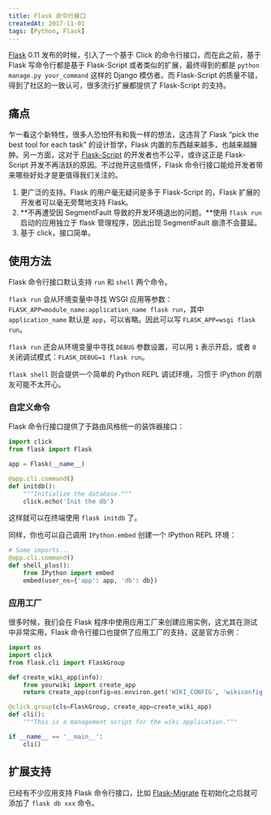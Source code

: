 ```yaml
---
title: Flask 命令行接口
createdAt: 2017-11-01
tags: [Python, Flask]
---
```


[Flask][Flask] 0.11 发布的时候，引入了一个基于 Click 的命令行接口，而在此之前，基于 Flask 写命令行都是基于 Flask-Script 或者类似的扩展，最终得到的都是 `python manage.py your_command` 这样的 Django 模仿者。而 Flask-Script 的质量不错，得到了社区的一致认可，很多流行扩展都提供了 Flask-Script 的支持。

## 痛点

乍一看这个新特性，很多人恐怕怀有和我一样的想法，这违背了 Flask “pick the best tool for each task” 的设计哲学，Flask 内置的东西越来越多，也越来越臃肿。另一方面，这对于 [Flask-Script][Flask-Script] 的开发者也不公平，或许这正是 Flask-Script 开发不再活跃的原因。不过抛开这些情怀，Flask 命令行接口能给开发者带来哪些好处才是更值得我们关注的。

1. 更广泛的支持。Flask 的用户毫无疑问是多于 Flask-Script 的，Flask 扩展的开发者可以毫无旁鹜地支持 Flask。
2. **不再遭受因 SegmentFault 导致的开发环境退出的问题。**使用 `flask run` 启动的应用独立于 flask 管理程序，因此出现 SegmentFault 崩溃不会蔓延。
3. 基于 click，接口简单。

## 使用方法

Flask 命令行接口默认支持 `run` 和 `shell` 两个命令。

`flask run` 会从环境变量中寻找 WSGI 应用等参数：`FLASK_APP=module_name:application_name flask run`，其中 `application_name` 默认是 `app`，可以省略。因此可以写 `FLASK_APP=wsgi flask run`。

`flask run` 还会从环境变量中寻找 `DEBUG` 参数设置，可以用 `1` 表示开启，或者 `0` 关闭调试模式：`FLASK_DEBUG=1 flask run`。

`flask shell` 则会提供一个简单的 Python REPL 调试环境，习惯于 IPython 的朋友可能不太开心。

### 自定义命令

Flask 命令行接口提供了于路由风格统一的装饰器接口：

```py
import click
from flask import Flask

app = Flask(__name__)

@app.cli.command()
def initdb():
    """Initialize the database."""
    click.echo('Init the db')
```

这样就可以在终端使用 `flask initdb` 了。

同样，你也可以自己调用 `IPython.embed` 创建一个 IPython REPL 环境：

```py
# Some imports...
@app.cli.command()
def shell_plus():
    from IPython import embed
    embed(user_ns={'app': app, 'db': db})
```

### 应用工厂

很多时候，我们会在 Flask 程序中使用应用工厂来创建应用实例，这尤其在测试中非常实用，Flask 命令行接口也提供了应用工厂的支持，这是官方示例：

```py
import os
import click
from flask.cli import FlaskGroup

def create_wiki_app(info):
    from yourwiki import create_app
    return create_app(config=os.environ.get('WIKI_CONFIG', 'wikiconfig.py'))

@click.group(cls=FlaskGroup, create_app=create_wiki_app)
def cli():
    """This is a management script for the wiki application."""

if __name__ == '__main__':
    cli()
```

## 扩展支持

已经有不少应用支持 Flask 命令行接口，比如 [Flask-Migrate][Flask-Migrate] 在初始化之后就可添加了 `flask db xxx` 命令。

[Flask-Migrate]: https://github.com/miguelgrinberg/flask-migrate
[Flask-Script]: https://github.com/smurfix/flask-script
[Flask]: https://github.com/pallets/flask
